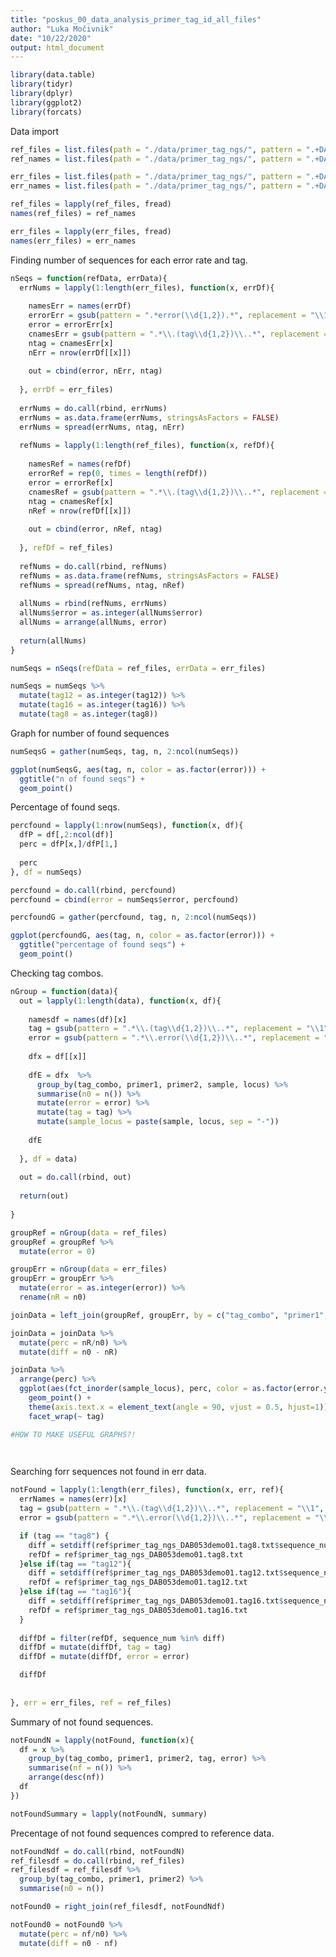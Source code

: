```yaml
---
title: "poskus_00_data_analysis_primer_tag_id_all_files"
author: "Luka Močivnik"
date: "10/22/2020"
output: html_document
---
```


```r
library(data.table)
library(tidyr)
library(dplyr)
library(ggplot2)
library(forcats)
```

Data import

```r
ref_files = list.files(path = "./data/primer_tag_ngs/", pattern = ".+DAB053demo01.tag\\d{1,2}\\.txt$", full.names = TRUE)
ref_names = list.files(path = "./data/primer_tag_ngs/", pattern = ".+DAB053demo01.tag\\d{1,2}\\.txt$")

err_files = list.files(path = "./data/primer_tag_ngs/", pattern = ".+DAB053demo01.tag\\d{1,2}.*s100.*\\.txt$", full.names = TRUE)
err_names = list.files(path = "./data/primer_tag_ngs/", pattern = ".+DAB053demo01.tag\\d{1,2}.*s100.*\\.txt$")

ref_files = lapply(ref_files, fread)
names(ref_files) = ref_names

err_files = lapply(err_files, fread)
names(err_files) = err_names

```

Finding number of sequences for each error rate and tag.

```r
nSeqs = function(refData, errData){
  errNums = lapply(1:length(err_files), function(x, errDf){
    
    namesErr = names(errDf)
    errorErr = gsub(pattern = ".*error(\\d{1,2}).*", replacement = "\\1", x = namesErr)
    error = errorErr[x]
    cnamesErr = gsub(pattern = ".*\\.(tag\\d{1,2})\\..*", replacement = "\\1", x = namesErr)
    ntag = cnamesErr[x]
    nErr = nrow(errDf[[x]])
    
    out = cbind(error, nErr, ntag)
    
  }, errDf = err_files)
  
  errNums = do.call(rbind, errNums)
  errNums = as.data.frame(errNums, stringsAsFactors = FALSE)
  errNums = spread(errNums, ntag, nErr)
  
  refNums = lapply(1:length(ref_files), function(x, refDf){
    
    namesRef = names(refDf)
    errorRef = rep(0, times = length(refDf))
    error = errorRef[x]
    cnamesRef = gsub(pattern = ".*\\.(tag\\d{1,2})\\..*", replacement = "\\1", x = namesRef)
    ntag = cnamesRef[x]
    nRef = nrow(refDf[[x]])
    
    out = cbind(error, nRef, ntag)
    
  }, refDf = ref_files)
  
  refNums = do.call(rbind, refNums)
  refNums = as.data.frame(refNums, stringsAsFactors = FALSE)
  refNums = spread(refNums, ntag, nRef)
  
  allNums = rbind(refNums, errNums)
  allNums$error = as.integer(allNums$error)
  allNums = arrange(allNums, error)
  
  return(allNums)
}

```

```r
numSeqs = nSeqs(refData = ref_files, errData = err_files)

numSeqs = numSeqs %>%
  mutate(tag12 = as.integer(tag12)) %>%
  mutate(tag16 = as.integer(tag16)) %>%
  mutate(tag8 = as.integer(tag8))
```

Graph for number of found sequences

```r
numSeqsG = gather(numSeqs, tag, n, 2:ncol(numSeqs))

ggplot(numSeqsG, aes(tag, n, color = as.factor(error))) +
  ggtitle("n of found seqs") +
  geom_point()

```

Percentage of found seqs.

```r
percfound = lapply(1:nrow(numSeqs), function(x, df){
  dfP = df[,2:ncol(df)]
  perc = dfP[x,]/dfP[1,]
  
  perc
}, df = numSeqs)

percfound = do.call(rbind, percfound)
percfound = cbind(error = numSeqs$error, percfound)

percfoundG = gather(percfound, tag, n, 2:ncol(numSeqs))

ggplot(percfoundG, aes(tag, n, color = as.factor(error))) +
  ggtitle("percentage of found seqs") +
  geom_point()

```

Checking tag combos.

```r
nGroup = function(data){
  out = lapply(1:length(data), function(x, df){
    
    namesdf = names(df)[x]
    tag = gsub(pattern = ".*\\.(tag\\d{1,2})\\..*", replacement = "\\1", x = namesdf)
    error = gsub(pattern = ".*\\.error(\\d{1,2})\\..*", replacement = "\\1", x = namesdf)
    
    dfx = df[[x]]
    
    dfE = dfx  %>%
      group_by(tag_combo, primer1, primer2, sample, locus) %>%
      summarise(n0 = n()) %>%
      mutate(error = error) %>%
      mutate(tag = tag) %>%
      mutate(sample_locus = paste(sample, locus, sep = "-"))
    
    dfE  
    
  }, df = data)
  
  out = do.call(rbind, out)
  
  return(out)
  
}

```

```r
groupRef = nGroup(data = ref_files)
groupRef = groupRef %>% 
  mutate(error = 0)

groupErr = nGroup(data = err_files)
groupErr = groupErr %>% 
  mutate(error = as.integer(error)) %>%
  rename(nR = n0)

joinData = left_join(groupRef, groupErr, by = c("tag_combo", "primer1", "primer2", "sample", "locus", "tag", "sample_locus"))

joinData = joinData %>%
  mutate(perc = nR/n0) %>%
  mutate(diff = n0 - nR)

joinData %>%
  arrange(perc) %>%
  ggplot(aes(fct_inorder(sample_locus), perc, color = as.factor(error.y))) +
    geom_point() +
    theme(axis.text.x = element_text(angle = 90, vjust = 0.5, hjust=1)) +
    facet_wrap(~ tag)

#HOW TO MAKE USEFUL GRAPHS?!

  
```

Searching forr sequences not found in err data.

```r
notFound = lapply(1:length(err_files), function(x, err, ref){
  errNames = names(err)[x]
  tag = gsub(pattern = ".*\\.(tag\\d{1,2})\\..*", replacement = "\\1", x = errNames)
  error = gsub(pattern = ".*\\.error(\\d{1,2})\\..*", replacement = "\\1", x = errNames)

  if (tag == "tag8") {
    diff = setdiff(ref$primer_tag_ngs_DAB053demo01.tag8.txt$sequence_num, err[[x]]$sequence_num)
    refDf = ref$primer_tag_ngs_DAB053demo01.tag8.txt
  }else if(tag == "tag12"){
    diff = setdiff(ref$primer_tag_ngs_DAB053demo01.tag12.txt$sequence_num, err[[x]]$sequence_num)
    refDf = ref$primer_tag_ngs_DAB053demo01.tag12.txt
  }else if(tag == "tag16"){
    diff = setdiff(ref$primer_tag_ngs_DAB053demo01.tag16.txt$sequence_num, err[[x]]$sequence_num)
    refDf = ref$primer_tag_ngs_DAB053demo01.tag16.txt
  }
  
  diffDf = filter(refDf, sequence_num %in% diff)  
  diffDf = mutate(diffDf, tag = tag)
  diffDf = mutate(diffDf, error = error)

  diffDf
  
  
}, err = err_files, ref = ref_files)

```

Summary of not found sequences.

```r

notFoundN = lapply(notFound, function(x){
  df = x %>%
    group_by(tag_combo, primer1, primer2, tag, error) %>%
    summarise(nf = n()) %>%
    arrange(desc(nf))
  df
})

notFoundSummary = lapply(notFoundN, summary)
```

Precentage of not found sequences compred to reference data.

```r
notFoundNdf = do.call(rbind, notFoundN)
ref_filesdf = do.call(rbind, ref_files)
ref_filesdf = ref_filesdf %>%
  group_by(tag_combo, primer1, primer2) %>%
  summarise(n0 = n())

notFound0 = right_join(ref_filesdf, notFoundNdf)

notFound0 = notFound0 %>%
  mutate(perc = nf/n0) %>%
  mutate(diff = n0 - nf)

```

